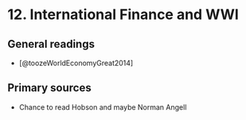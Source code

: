 # 12. International Finance and WWI

## General readings

+ [@toozeWorldEconomyGreat2014]

## Primary sources

+ Chance to read Hobson and maybe Norman Angell